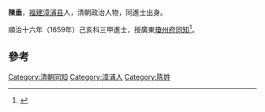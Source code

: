 '''陳垂'''，[[福建|福建]][[漳浦县|漳浦县]]人，清朝政治人物，同進士出身。

順治十六年（1659年）己亥科三甲進士，授廣東[[瓊州府|瓊州府]][[同知|同知]]<ref>{{cite news|author=福建省地方志编纂委员会|title=漳浦县志-文科进士名表|url=http://www.fjsq.gov.cn/showtext.asp?ToBook=3231&index=2013|accessdate=2013-08-22|newspaper=福建省地方志编纂委员会|archive-url=https://web.archive.org/web/20160305014016/http://www.fjsq.gov.cn/showtext.asp?ToBook=3231&index=2013|archive-date=2016-03-05|dead-url=yes}}</ref>。

==參考==
{{Reflist}}
{{清朝人物小作品}}
{{順治十六年己亥科殿試金榜}}
{{DEFAULTSORT:Chen陳}}
[[Category:清朝同知|Category:清朝同知]]
[[Category:漳浦人|Category:漳浦人]]
[[Category:陈姓|Category:陈姓]]